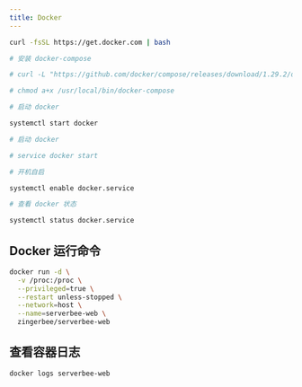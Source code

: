 ```yaml
---
title: Docker
---
```



<SingleAccordion 
client:load
title='安装 Docker'>

```bash
curl -fsSL https://get.docker.com | bash

# 安装 docker-compose

# curl -L "https://github.com/docker/compose/releases/download/1.29.2/docker-compose-$(uname -s)-$(uname -m)" -o /usr/local/bin/docker-compose

# chmod a+x /usr/local/bin/docker-compose

# 启动 docker

systemctl start docker

# 启动 docker

# service docker start

# 开机自启

systemctl enable docker.service

# 查看 docker 状态

systemctl status docker.service

```

</SingleAccordion>

## Docker 运行命令

```bash
docker run -d \
  -v /proc:/proc \
  --privileged=true \
  --restart unless-stopped \
  --network=host \
  --name=serverbee-web \
  zingerbee/serverbee-web
```

## 查看容器日志

```bash
docker logs serverbee-web
```
